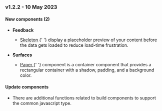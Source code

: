 <h3
  style={{
    marginTop: 20,
    marginBottom: 20,
    backgroundColor: '#1fafed',
    color: '#ffffff',
    padding: 10,
  }}
>
  v1.2.2 - 10 May 2023
</h3>

#### New components (2)

<ul>
  <li>
    <b>Feedback</b>
    <ul>
      <li>
        <p>
          <a
            class="link"
            target="_blank"
            href={`${window.location.origin}/?path=/story/components-feedback-skeleton--description`}
          >
            Skeleton
          </a>{' '}
          display a placeholder preview of your content before the data gets loaded to reduce load-time frustration.
        </p>
      </li>
    </ul>
  </li>
  <li>
    <b>Surfaces</b>
    <ul>
      <li>
        <p>
          <a
            class="link"
            target="_blank"
            href={`${window.location.origin}/?path=/story/components-surfaces-paper--description`}
          >
            Paper
          </a>{' '}
          component is a container component that provides a rectangular container with a shadow, padding, and a background color.
        </p>
      </li>
    </ul>
  </li>
</ul>

#### Update components

<ul>
  <li>There are additional functions related to build components to support the common javascript type.</li>
</ul>